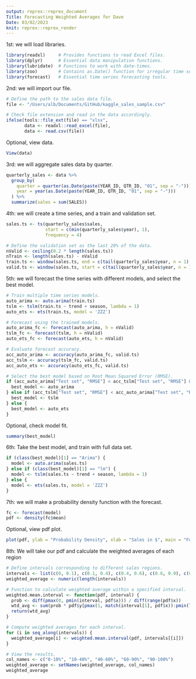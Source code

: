 ```yaml
---
output: reprex::reprex_document
Title: Forecasting Weighted Averages for Dave
Date: 03/02/2023
knit: reprex::reprex_render
---
```

1st: we will load libraries.
```r
library(readxl)     # Provides functions to read Excel files.
library(dplyr)      # Essential data manipulation functions.
library(lubridate)  # Functions to work with date-times.
library(zoo)        # Contains as.Date() function for irregular time series.
library(forecast)   # Essential time series forecasting tools.
```

2nd: we will import our file.
```r
# Define the path to the sales data file.
file <- "/Users/alb/Documents/GitHub/kaggle_sales_sample.csv"

# Check file extension and read in the data accordingly.
ifelse(tools::file_ext(file) == "xlsx", 
       data <- readxl::read_excel(file),
       data <- read.csv(file))
```

Optional, view data.
```r
View(data)
```

3rd: we will aggregate sales data by quarter.
```r
quarterly_sales <- data %>%
  group_by(
    quarter = quarter(as.Date(paste(YEAR_ID, QTR_ID, "01", sep = "-"))),
    year = year(as.Date(paste(YEAR_ID, QTR_ID, "01", sep = "-")))
  ) %>%
  summarize(sales = sum(SALES))
```

4th: we will create a time series, and a train and validation set.
```r
sales.ts <- ts(quarterly_sales$sales,
               start = c(min(quarterly_sales$year), 1),
               frequency = 4)

# Define the validation set as the last 20% of the data.
nValid <- ceiling(0.2 * length(sales.ts))
nTrain <- length(sales.ts) - nValid
train.ts <- window(sales.ts, end = c(tail(quarterly_sales$year, n = 1), nTrain))
valid.ts <- window(sales.ts, start = c(tail(quarterly_sales$year, n = 1), nTrain + 1))
```

5th: we will forecast the time series with different models, and select the best model.
```r
# Train multiple time series models.
auto_arima <- auto.arima(train.ts)
tslm <- tslm(train.ts ~ trend + season, lambda = 1)
auto_ets <- ets(train.ts, model = 'ZZZ')

# Forecast using the trained models.
auto_arima_fc <- forecast(auto_arima, h = nValid) 
tslm_fc <- forecast(tslm, h = nValid)
auto_ets_fc <- forecast(auto_ets, h = nValid)

# Evaluate forecast accuracy.
acc_auto_arima <- accuracy(auto_arima_fc, valid.ts) 
acc_tslm <- accuracy(tslm_fc, valid.ts) 
acc_auto_ets <- accuracy(auto_ets_fc, valid.ts) 

# Select the best model based on Root Mean Squared Error (RMSE).
if (acc_auto_arima["Test set", "RMSE"] < acc_tslm["Test set", "RMSE"] && acc_auto_arima["Test set", "RMSE"] < acc_auto_ets["Test set", "RMSE"]) {
  best_model <- auto_arima
} else if (acc_tslm["Test set", "RMSE"] < acc_auto_arima["Test set", "RMSE"] && acc_tslm["Test set", "RMSE"] < acc_auto_ets["Test set", "RMSE"]) {
  best_model <- tslm
} else {
  best_model <- auto_ets
}
```

Optional, check model fit.
```r
summary(best_model)
```

6th: Take the best model, and train with full data set.
```r
if (class(best_model)[1] == "Arima") {
  model <- auto.arima(sales.ts)
} else if (class(best_model)[1] == "lm") {
  model <- tslm(sales.ts ~ trend + season, lambda = 1)
} else {
  model <- ets(sales.ts, model = 'ZZZ')
}
```

7th: we will make a probability density function with the forecast.
```r
fc <- forecast(model)
pdf <- density(fc$mean)
```

Optional, view pdf plot.
```r
plot(pdf, ylab = "Probability Density", xlab = "Sales in $", main = "Forecasted PDF of Sales")
```

8th: We will take our pdf and calculate the weighted averages of each region
```r
# Define intervals corresponding to different sales regions.
intervals <- list(c(0, 0.1), c(0.1, 0.4), c(0.4, 0.6), c(0.6, 0.9), c(0.9, 1))
weighted_average <- numeric(length(intervals))

# Function to calculate weighted average within a specified interval.
weighted.mean.interval <- function(pdf, interval) {
  prob <- diff(pmax(0, pmin(interval, pdf$x))) / diff(range(pdf$x))
  wtd_avg <- sum(prob * pdf$y[pmax(1, match(interval[1], pdf$x)):pmin(length(pdf$x), match(interval[2], pdf$x))])
  return(wtd_avg)
}

# Compute weighted averages for each interval.
for (i in seq_along(intervals)) {
  weighted_average[i] <- weighted.mean.interval(pdf, intervals[[i]])
}

# View the results.
col_names <- c("0-10%", "10-40%", "40-60%", "60-90%", "90-100%")
weighted_average <- setNames(weighted_average, col_names)
weighted_average
```
